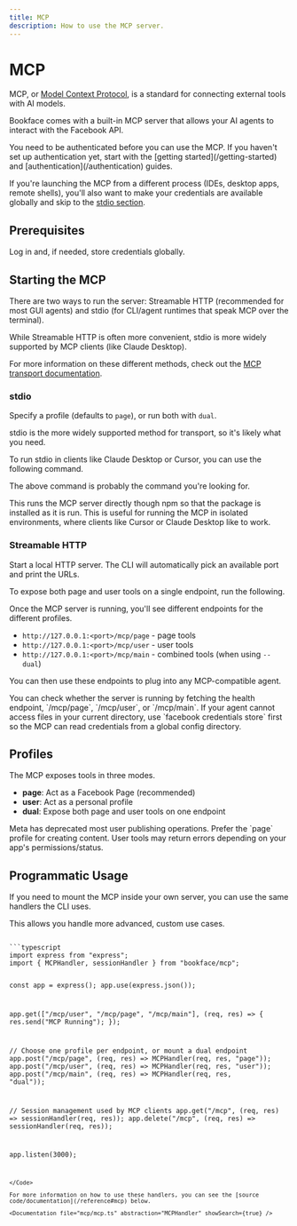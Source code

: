 ```yaml
---
title: MCP
description: How to use the MCP server.
---
```


# MCP


MCP, or [Model Context Protocol](https://modelcontextprotocol.io/docs/getting-started/intro), is a standard for connecting external tools with AI models.

Bookface comes with a built-in MCP server that allows your AI agents to interact with the Facebook API.

<Note variant="note">
  You need to be authenticated before you can use the MCP. If you haven't set
  up authentication yet, start with the [getting started](/getting-started) and
  [authentication](/authentication) guides.
  
  If you're launching the MCP from a different process (IDEs, desktop apps,
  remote shells), you'll also want to make your credentials are available globally and skip to the [stdio section](#stdio).
</Note>

## Prerequisites

Log in and, if needed, store credentials globally.

<Command variant="execute" packageName="facebook login" language="bash" />

<Command
  variant="execute"
  packageName="facebook credentials store"
  language="bash"
/> 

## Starting the MCP

There are two ways to run the server: Streamable HTTP (recommended for most GUI agents) and stdio (for CLI/agent runtimes that speak MCP over the terminal).

While Streamable HTTP is often more convenient, stdio is more widely supported by MCP clients (like Claude Desktop).

For more information on these different methods, check out the [MCP transport documentation](https://modelcontextprotocol.io/specification/2025-06-18/basic/transports).

### stdio


<Command variant="execute" packageName="facebook mcp raw" language="bash" />

Specify a profile (defaults to `page`), or run both with `dual`.

<Command
  variant="execute"
  packageName="facebook mcp raw --profile user"
  language="bash"
/>

<Command
  variant="execute"
  packageName="facebook mcp raw --profile dual"
  language="bash"
/>

stdio is the more widely supported method for transport, so it's likely what you need.

To run stdio in clients like Claude Desktop or Cursor, you can use the following command.

<Command variant="execute" packageName="-y @anonyo/facebook.js mcp raw --profile user" language="bash" />

<Note variant="important">
  The above command is probably the command you're looking for.
</Note>

This runs the MCP server directly though npm so that the package is installed as it is run. This is useful for running the MCP in isolated environments, where clients like Cursor or Claude Desktop like to work.

### Streamable HTTP

Start a local HTTP server. The CLI will automatically pick an available port and print the URLs.

<Command variant="execute" packageName="facebook mcp start" language="bash" />

To expose both page and user tools on a single endpoint, run the following.

<Command
  variant="execute"
  packageName="facebook mcp start --dual"
  language="bash"
/> 

Once the MCP server is running, you'll see different endpoints for the different profiles.

- `http://127.0.0.1:<port>/mcp/page` - page tools
- `http://127.0.0.1:<port>/mcp/user` - user tools
- `http://127.0.0.1:<port>/mcp/main` - combined tools (when using `--dual`)


You can then use these endpoints to plug into any MCP-compatible agent.

<Note variant="tip">
  You can check whether the server is running by fetching the health endpoint, `/mcp/page`, `/mcp/user`, or `/mcp/main`.
</Note>

<Note variant="tip">
  If your agent cannot access files in your current directory, use
  `facebook credentials store` first so the MCP can read credentials from a
  global config directory.
</Note>

## Profiles

The MCP exposes tools in three modes.

- **page**: Act as a Facebook Page (recommended)
- **user**: Act as a personal profile
- **dual**: Expose both page and user tools on one endpoint

<Note variant="important">
  Meta has deprecated most user publishing operations. Prefer the `page` profile
  for creating content. User tools may return errors depending on your app's
  permissions/status.
</Note>

## Programmatic Usage

If you need to mount the MCP inside your own server, you can use the same handlers the CLI uses.

This allows you handle more advanced, custom use cases.

<Code language="typescript">
```typescript
import express from "express";
import { MCPHandler, sessionHandler } from "bookface/mcp";

const app = express();
app.use(express.json());

app.get(["/mcp/user", "/mcp/page", "/mcp/main"], (req, res) => {
  res.send("MCP Running");
});

// Choose one profile per endpoint, or mount a dual endpoint
app.post("/mcp/page", (req, res) => MCPHandler(req, res, "page"));
app.post("/mcp/user", (req, res) => MCPHandler(req, res, "user"));
app.post("/mcp/main", (req, res) => MCPHandler(req, res, "dual"));

// Session management used by MCP clients
app.get("/mcp", (req, res) => sessionHandler(req, res));
app.delete("/mcp", (req, res) => sessionHandler(req, res));

app.listen(3000);
```
</Code>

For more information on how to use these handlers, you can see the [source code/documentation](/reference#mcp) below.

<Documentation file="mcp/mcp.ts" abstraction="MCPHandler" showSearch={true} />